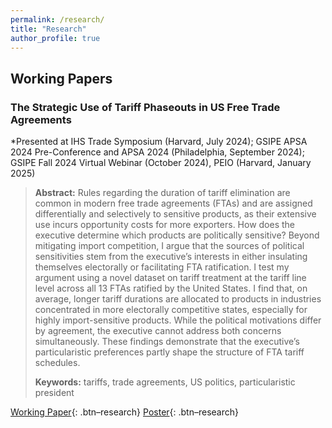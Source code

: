 ```yaml
---
permalink: /research/
title: "Research"
author_profile: true
---
```


<!-- ## Research Statement -->

<!-- [blah blah] -->

## Working Papers

### The Strategic Use of Tariff Phaseouts in US Free Trade Agreements

\*Presented at IHS Trade Symposium (Harvard, July 2024); GSIPE APSA 2024 Pre-Conference and APSA 2024 (Philadelphia, September 2024); GSIPE Fall 2024 Virtual Webinar (October 2024), PEIO (Harvard, January 2025)

> **Abstract:** Rules regarding the duration of tariff elimination are common in modern free trade agreements (FTAs) and are assigned differentially and selectively to sensitive products, as their extensive use incurs opportunity costs for more exporters. How does the executive determine which products are politically sensitive? Beyond mitigating import competition, I argue that the sources of political sensitivities stem from the executive's interests in either insulating themselves electorally or facilitating FTA ratification. I test my argument using a novel dataset on tariff treatment at the tariff line level across all 13 FTAs ratified by the United States. I find that, on average, longer tariff durations are allocated to products in industries concentrated in more electorally competitive states, especially for highly import-sensitive products. While the political motivations differ by agreement, the executive cannot address both concerns simultaneously. These findings demonstrate that the executive's particularistic preferences partly shape the structure of FTA tariff schedules.
>
> **Keywords:** tariffs, trade agreements, US politics, particularistic president

[Working Paper](/files/pdf/research/Thai-JMP.pdf){: .btn--research} [Poster](/files/pdf/research/Thai-JMP-poster.pdf){: .btn--research}
